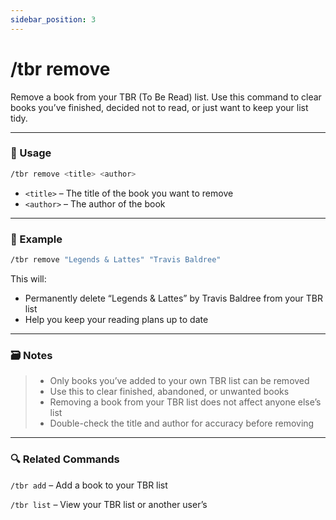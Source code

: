 ```yaml
---
sidebar_position: 3
---
```


# /tbr remove 

Remove a book from your TBR (To Be Read) list. Use this command to clear books you’ve finished, decided not to read, or just want to keep your list tidy.

<hr className="md-divider-gradient" />

### 💬 Usage
```bash
/tbr remove <title> <author>
```
- `<title>` – The title of the book you want to remove
- `<author>` – The author of the book

<hr className="md-divider-gradient" />

### 📌 Example
```bash
/tbr remove "Legends & Lattes" "Travis Baldree"
```
This will:
- Permanently delete “Legends & Lattes” by Travis Baldree from your TBR list
- Help you keep your reading plans up to date

<hr className="md-divider-gradient" />

### 🗃️ Notes
> - Only books you’ve added to your own TBR list can be removed
> - Use this to clear finished, abandoned, or unwanted books
> - Removing a book from your TBR list does not affect anyone else’s list
> - Double-check the title and author for accuracy before removing

<hr className="md-divider-gradient" />

### 🔍 Related Commands
`/tbr add` – Add a book to your TBR list

`/tbr list` – View your TBR list or another user’s